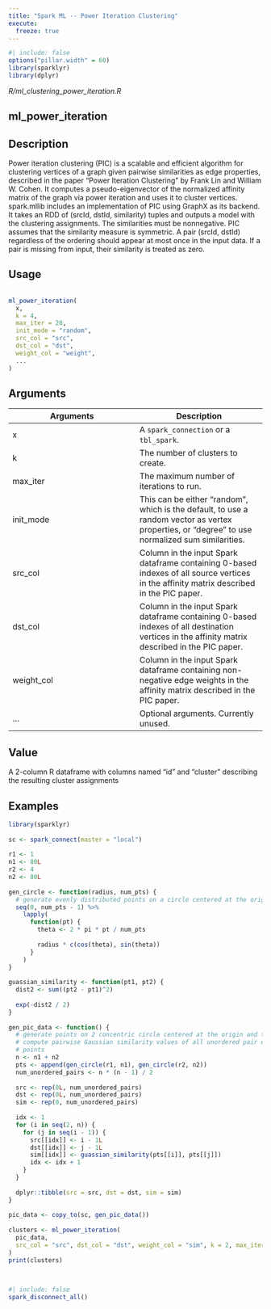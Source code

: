 ```yaml
---
title: "Spark ML -- Power Iteration Clustering"
execute:
  freeze: true
---
```


```r
#| include: false
options("pillar.width" = 60)
library(sparklyr) 
library(dplyr)
```

*R/ml_clustering_power_iteration.R*

## ml_power_iteration

## Description
 Power iteration clustering (PIC) is a scalable and efficient algorithm for clustering vertices of a graph given pairwise similarities as edge properties, described in the paper "Power Iteration Clustering" by Frank Lin and William W. Cohen. It computes a pseudo-eigenvector of the normalized affinity matrix of the graph via power iteration and uses it to cluster vertices. spark.mllib includes an implementation of PIC using GraphX as its backend. It takes an RDD of (srcId, dstId, similarity) tuples and outputs a model with the clustering assignments. The similarities must be nonnegative. PIC assumes that the similarity measure is symmetric. A pair (srcId, dstId) regardless of the ordering should appear at most once in the input data. If a pair is missing from input, their similarity is treated as zero. 


## Usage
```r
 
ml_power_iteration( 
  x, 
  k = 4, 
  max_iter = 20, 
  init_mode = "random", 
  src_col = "src", 
  dst_col = "dst", 
  weight_col = "weight", 
  ... 
) 
```

## Arguments
|Arguments|Description|
|---|---|
| x | A `spark_connection`  or a `tbl_spark`. |
| k | The number of clusters to create. |
| max_iter | The maximum number of iterations to run. |
| init_mode | This can be either "random", which is the default, to use a random vector as vertex properties, or "degree" to use normalized sum similarities. |
| src_col | Column in the input Spark dataframe containing 0-based indexes of all source vertices in the affinity matrix described in the PIC paper. |
| dst_col | Column in the input Spark dataframe containing 0-based indexes of all destination vertices in the affinity matrix described in the PIC paper. |
| weight_col | Column in the input Spark dataframe containing non-negative edge weights in the affinity matrix described in the PIC paper. |
| ... | Optional arguments. Currently unused. |



## Value
 A 2-column R dataframe with columns named "id" and "cluster" describing the resulting cluster assignments 


## Examples
```r
 
 
library(sparklyr) 
 
sc <- spark_connect(master = "local") 
 
r1 <- 1 
n1 <- 80L 
r2 <- 4 
n2 <- 80L 
 
gen_circle <- function(radius, num_pts) { 
  # generate evenly distributed points on a circle centered at the origin 
  seq(0, num_pts - 1) %>% 
    lapply( 
      function(pt) { 
        theta <- 2 * pi * pt / num_pts 
 
        radius * c(cos(theta), sin(theta)) 
      } 
    ) 
} 
 
guassian_similarity <- function(pt1, pt2) { 
  dist2 <- sum((pt2 - pt1)^2) 
 
  exp(-dist2 / 2) 
} 
 
gen_pic_data <- function() { 
  # generate points on 2 concentric circle centered at the origin and then 
  # compute pairwise Gaussian similarity values of all unordered pair of 
  # points 
  n <- n1 + n2 
  pts <- append(gen_circle(r1, n1), gen_circle(r2, n2)) 
  num_unordered_pairs <- n * (n - 1) / 2 
 
  src <- rep(0L, num_unordered_pairs) 
  dst <- rep(0L, num_unordered_pairs) 
  sim <- rep(0, num_unordered_pairs) 
 
  idx <- 1 
  for (i in seq(2, n)) { 
    for (j in seq(i - 1)) { 
      src[[idx]] <- i - 1L 
      dst[[idx]] <- j - 1L 
      sim[[idx]] <- guassian_similarity(pts[[i]], pts[[j]]) 
      idx <- idx + 1 
    } 
  } 
 
  dplyr::tibble(src = src, dst = dst, sim = sim) 
} 
 
pic_data <- copy_to(sc, gen_pic_data()) 
 
clusters <- ml_power_iteration( 
  pic_data, 
  src_col = "src", dst_col = "dst", weight_col = "sim", k = 2, max_iter = 40 
) 
print(clusters) 
 
 
```



```r
#| include: false
spark_disconnect_all()
```
